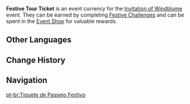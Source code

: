 {{Item Infobox
|id           = 000118
|type         = Event Items
|group        = Event Currencies
|event        = Invitation of Windblume
|rarity       = 3
|description  = Take part in the celebratory activities of the Windblume Festival to obtain these tickets and exchange them in the event shop for rewards.<br />The people of Mondstadt are fun-loving by nature, and they have a celebration for the seasons, the harvests of different crops, and the anniversaries of event of historical significance. Perhaps there might be a festival to commemorate the outlander who repelled Stormterror someday...?
|source1      = Obtained by completing the [[Invitation of Windblume/Festive Challenges#Bullseye Balloons|Bullseye Balloons]] challenge
|source2      = Obtained by completing the [[Invitation of Windblume/Festive Challenges#Floral Freefall|Floral Freefall]] challenge
|source3      = Obtained by completing the [[Invitation of Windblume/Festive Challenges#Ballads of Breeze|Ballads of Breeze]] challenge
}}
'''Festive Tour Ticket''' is an event currency for the [[Invitation of Windblume]] event. They can be earned by completing [[Invitation of Windblume/Festive Challenges|Festive Challenges]] and can be spent in the [[Invitation of Windblume#Festive Tour Ticket|Event Shop]] for valuable rewards.

==Other Languages==
{{Other Languages
|en      = Festive Tour Ticket
|zhs     = 庆典巡回券
|zhs_rm  = Qìngdiǎn Xúnhuí Quàn
|zht     = 慶典巡迴券
|zht_rm  = Qìngdiǎn Xúnhuí Quàn
|zh_tl   = Celebration Tour Ticket
|ja      = 祭典巡礼チケット
|ja_rm   = Saiten Junrei Chiketto
|ja_tl   = Festival Pilgrimage Ticket
|ko      = 축제 투어 티켓
|ko_rm   = 
|ko_tl   = 
|es      = Cupón del festival
|es_tl   = Festival Ticket
|fr      = Ticket des alizées
|fr_tl   = Ticket of Trade Wind Flowers
|fr_note = Here, the word "alizée" (feminine) is a coined word that comes from the word "alizé" (masculine) meaning "trade winds." In the context of the game, the word "alizée" (the feminine form) refers to a flower, so it can be translated to "trade wind flower" or "east wind flower."
|ru      = Праздничный купон
|ru_tl   = 
|th      = Festive Tour Ticket
|vi      = Vé Dạo Chơi Lễ Hội
|vi_tl   = 
|de      = Festrundgangsticket
|de_tl   = Festival Round Tour Ticket
|id      = Festive Tour Ticket
|pt      = Tíquete de Passeio Festivo
|pt_tl   = 
}}

==Change History==
{{Change History|1.4}}

==Navigation==
{{Currency Navbox|Event}}

[[pt-br:Tíquete de Passeio Festivo]]